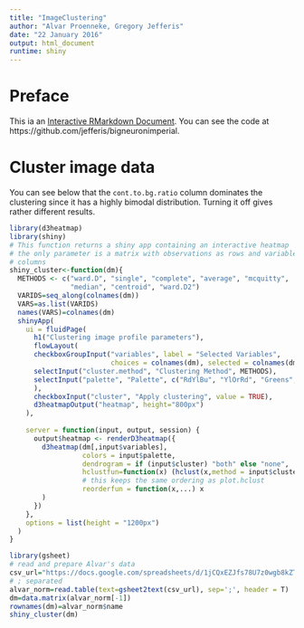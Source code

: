 ```yaml
---
title: "ImageClustering"
author: "Alvar Proenneke, Gregory Jefferis"
date: "22 January 2016"
output: html_document
runtime: shiny
---
```

# Preface
This ia an [Interactive RMarkdown Document](http://rmarkdown.rstudio.com/authoring_shiny.html).
You can see the code at https://github.com/jefferis/bigneuronimperial.

# Cluster image data
You can see below that the `cont.to.bg.ratio` column dominates the clustering 
since it has a highly bimodal distribution. Turning it off gives rather different results. 
```r
library(d3heatmap)
library(shiny)
# This function returns a shiny app containing an interactive heatmap
# the only parameter is a matrix with observations as rows and variables as 
# columns
shiny_cluster<-function(dm){
  METHODS <- c("ward.D", "single", "complete", "average", "mcquitty", 
               "median", "centroid", "ward.D2")
  VARIDS=seq_along(colnames(dm))
  VARS=as.list(VARIDS)
  names(VARS)=colnames(dm)
  shinyApp(
    ui = fluidPage(
      h1("Clustering image profile parameters"),
      flowLayout(
      checkboxGroupInput("variables", label = "Selected Variables", 
                         choices = colnames(dm), selected = colnames(dm)),
      selectInput("cluster.method", "Clustering Method", METHODS),
      selectInput("palette", "Palette", c("RdYlBu", "YlOrRd", "Greens", "Blues"))
      ),
      checkboxInput("cluster", "Apply clustering", value = TRUE),
      d3heatmapOutput("heatmap", height="800px")
    ),
    
    server = function(input, output, session) {
      output$heatmap <- renderD3heatmap({
        d3heatmap(dm[,input$variables],
                  colors = input$palette,
                  dendrogram = if (input$cluster) "both" else "none",
                  hclustfun=function(x) (hclust(x,method = input$cluster.method)),
                  # this keeps the same ordering as plot.hclust
                  reorderfun = function(x,...) x
        )
      })
    },
    options = list(height = "1200px")
  )
}
```


```r
library(gsheet)
# read and prepare Alvar's data
csv_url="https://docs.google.com/spreadsheets/d/1jCQxEZJfs78U7z0wgb8kZT_3hAZ32HwN6iqfVUIHRoE/edit?usp=sharing"
# ; separated
alvar_norm=read.table(text=gsheet2text(csv_url), sep=';', header = T)
dm=data.matrix(alvar_norm[-1])
rownames(dm)=alvar_norm$name
shiny_cluster(dm)
```


